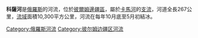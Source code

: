 '''科薩河'''是[[俄羅斯|俄羅斯]]的河流，位於[[彼爾姆邊疆區|彼爾姆邊疆區]]，屬於[[卡馬河|卡馬河]]的[[支流|支流]]，河道全長267公里，[[流域|流域]]面積10,300平方公里，河流在每年10月底至5月初結冰。
{{俄羅斯地理小作品}}

[[Category:俄羅斯河流|Category:俄羅斯河流]]
[[Category:彼尔姆边疆区河流|Category:彼尔姆边疆区河流]]